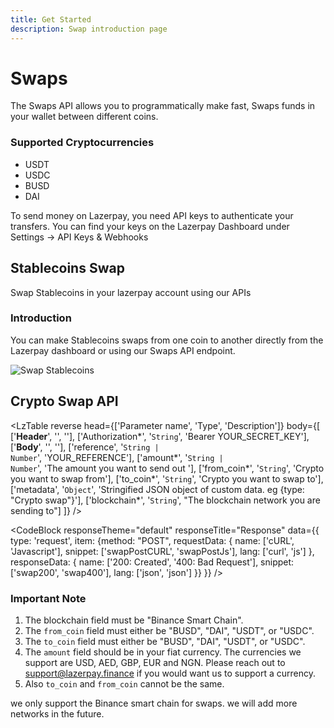 ```yaml
---
title: Get Started
description: Swap introduction page
---
```


# Swaps

The Swaps API allows you to programmatically make fast, Swaps funds in your wallet between different coins.

### Supported Cryptocurrencies

- USDT
- USDC
- BUSD
- DAI


<Alert status="info" title="Before you begin">To send money on Lazerpay, you need API keys to authenticate your transfers. You can find your keys on the Lazerpay Dashboard under Settings → API Keys & Webhooks</Alert>
<br/>
## Stablecoins Swap

Swap Stablecoins in your lazerpay account using our APIs

### Introduction

You can make Stablecoins swaps from one coin to another directly from the Lazerpay dashboard or using our Swaps API endpoint.

![Swap Stablecoins](/images/swap_stablecoins.png)
<br />

## Crypto Swap API

<LzTable reverse head={['Parameter name', 'Type', 'Description']} body={[
    ['<strong>Header</strong>', '', ''],
    ['Authorization*', '<code>String</code>', 'Bearer YOUR_SECRET_KEY'],
    ['<strong>Body</strong>', '', ''],
    ['reference', '<code>String | Number</code>', 'YOUR_REFERENCE'],
    ['amount*', '<code>String | Number</code>', 'The amount you want to send out '],
    ['from_coin*', '<code>String</code>', 'Crypto you want to swap from'],
    ['to_coin*', '<code>String</code>', 'Crypto you want to swap to'],
    ['metadata', '<code>Object</code>', 'Stringified JSON object of custom data. eg  {type: "Crypto swap"}'],
    ['blockchain*', '<code>String</code>', "The blockchain network you are sending to"]
]} />

<CodeBlock
    responseTheme="default"
    responseTitle="Response"
    data={{
        type: 'request',
        item: {method: "POST", requestData: {
            name: ['cURL', 'Javascript'], 
            snippet: ['swapPostCURL', 'swapPostJs'], 
            lang: ['curl', 'js']
        }, 
        responseData: {
            name: ['200: Created', '400: Bad Request'], 
            snippet: ['swap200', 'swap400'], 
            lang: ['json', 'json']
        }} 
    }}
/>
<br />

### Important Note

1. The blockchain field must be "Binance Smart Chain".
2. The <code>from_coin</code> field must either be "BUSD", "DAI", "USDT", or "USDC".
3. The <code>to_coin</code> field must either be "BUSD", "DAI", "USDT", or "USDC".
4. The <code>amount</code> field should be in your fiat currency. The currencies we support are USD, AED, GBP, EUR and NGN. Please reach out to support@lazerpay.finance if you would want us to support a currency.
5. Also <code>to_coin</code> and <code>from_coin</code> cannot be the same.

<Alert status="warning">we only support the Binance smart chain for swaps. we will add more networks in the future.</Alert>

